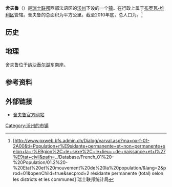 {{瑞士市镇信息框
 | 市镇名称= 舍夫鲁
 | 原文名称             = {{lang|fr|Chevroux}}
 | 图片                = 
 | 纹章 = Chevroux.jpg
 | 语言                   = [[法语|法语]]
 | 所属州               = 沃州
 | iso-code-region = 
 | 所属区               = [[布罗瓦-维利区|布罗瓦-维利区]]
 | lat_d=46|lat_m=53|lat_NS=N|long_d=6|long_m=54|long_EW=E
 | 邮政编码        = 1545
 | 市镇代码        = 5813
 | 面积                 = {{smn|4.37|5|100}}
 | 平均海拔        =  450
 | 人口               = {{smn|403|6}}
 | 主页  = www.chevroux.ch
 | 市镇长           = Marcel Cuany
 | 相邻市镇             = 
 | 友好城市             = 
|地图文件             = Karte Gemeinde Chevroux 2011.png
|}}
'''舍夫鲁'''（{{lang-fr|Chevroux}}）是[[瑞士联邦|瑞士联邦]]西部法语区的[[沃州|沃州]]下设的一个[[瑞士市镇|镇]]。在行政上属于[[布罗瓦-维利区|布罗瓦-维利区]]管辖。舍夫鲁的总面积为{{smn|4.37|5|100}}平方公里。截至2010年底，总人口为{{smn|403|6}}。<ref>{{fr}}[http://www.pxweb.bfs.admin.ch/Dialog/varval.asp?ma=px-f-01-2A00&ti=Population+r%E9sidante+permanente+et+non+permanente+selon+la+r%E9gion%2C+le+sexe%2C+le+lieu++de+naissance+et+l%27%E9tat+civil&path=../Database/French_01%20-%20Population/01.2%20-%20Etat%20et%20mouvement%20de%20la%20population/&lang=2&prod=01&openChild=true&secprod=2 résidante permanente (total) selon les districts et les communes]{{dead link|date=2018年1月 |bot=InternetArchiveBot |fix-attempted=yes }} 瑞士联邦统计局</ref>

==历史==

==地理==
舍夫鲁位于[[纳沙泰尔湖|纳沙泰尔湖]]东南岸。

==参考资料==
{{reflist}}

==外部链接==
*{{fr}}[http://www.chevroux.ch 舍夫鲁官方网站]

{{DEFAULTSORT:Chevroux}}
{{沃州布罗瓦-维利区行政区划}}
[[Category:沃州的市镇|Category:沃州的市镇]]